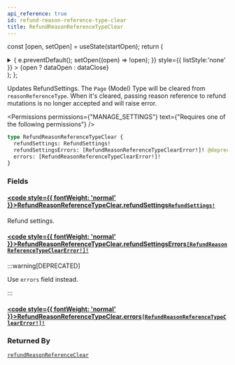 ```yaml
---
api_reference: true
id: refund-reason-reference-type-clear
title: RefundReasonReferenceTypeClear
---
```






const [open, setOpen] = useState(startOpen);
return (
<details {...(open ? { open: true } : {})} className="details" style={{ border:'none', boxShadow:'none', background:'var(--ifm-background-color)' }}>
<summary
onClick={(e) => {
e.preventDefault();
setOpen((open) => !open);
}}
style={{ listStyle:'none' }} >
{open ? dataOpen : dataClose}
</summary>
{open && children}
</details>
);
};

Updates RefundSettings. The `Page` (Model) Type will be cleared from `reasonReferenceType`. When it's cleared, passing reason reference to refund mutations is no longer accepted and will raise error.


<Badge text="Added in Saleor 3.22" class="badge badge--secondary margin-bottom--sm" />



<Permissions permissions={"MANAGE_SETTINGS"} text={"Requires one of the following permissions"} />


```graphql
type RefundReasonReferenceTypeClear {
  refundSettings: RefundSettings!
  refundSettingsErrors: [RefundReasonReferenceTypeClearError!]! @deprecated
  errors: [RefundReasonReferenceTypeClearError!]!
}
```

### Fields

#### [<code style={{ fontWeight: 'normal' }}>RefundReasonReferenceTypeClear.<b>refundSettings</b></code>](#)<Bullet />[`RefundSettings!`](../../../api-reference/orders/objects/refund-settings.mdx) <Badge class="badge badge--secondary" text="non-null"/> <Badge class="badge badge--secondary" text="object"/> <Badge class="badge badge--secondary" text="orders"/>

Refund settings.

#### [<code style={{ fontWeight: 'normal' }}>RefundReasonReferenceTypeClear.<b>refundSettingsErrors</b></code>](#)<Bullet />[`[RefundReasonReferenceTypeClearError!]!`](../../../api-reference/shop/objects/refund-reason-reference-type-clear-error.mdx) <Badge class="badge badge--deprecated badge--secondary" text="deprecated"/> <Badge class="badge badge--secondary" text="non-null"/> <Badge class="badge badge--secondary" text="object"/> <Badge class="badge badge--secondary" text="shop"/>

:::warning[DEPRECATED]

Use `errors` field instead.

:::

#### [<code style={{ fontWeight: 'normal' }}>RefundReasonReferenceTypeClear.<b>errors</b></code>](#)<Bullet />[`[RefundReasonReferenceTypeClearError!]!`](../../../api-reference/shop/objects/refund-reason-reference-type-clear-error.mdx) <Badge class="badge badge--secondary" text="non-null"/> <Badge class="badge badge--secondary" text="object"/> <Badge class="badge badge--secondary" text="shop"/>

### Returned By

[`refundReasonReferenceClear`](../../../api-reference/orders/mutations/refund-reason-reference-clear.mdx) <Badge class="badge badge--secondary" text="mutation"/>

